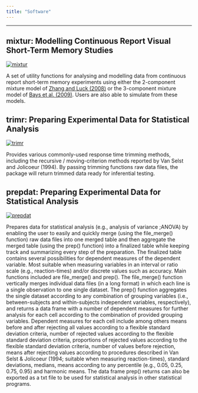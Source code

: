 ```yaml
---
title: "Software"
---
```


------------------------------------------------------------------------

## mixtur: Modelling Continuous Report Visual Short-Term Memory Studies

<a href="https://cran.r-project.org/web/packages/mixtur/index.html"> <img src="https://cranlogs.r-pkg.org/badges/grand-total/mixtur" alt="mixtur"/> </a>

A set of utility functions for analysing and modelling data from continuous report short-term memory experiments using either the 2-component mixture model of [Zhang and Luck (2008)](https://doi.org/10.1038/nature06860) or the 3-component mixture model of [Bays et al. (2009)](https://doi.org/10.1167/9.10.7%3E). Users are also able to simulate from these models.

## trimr: Preparing Experimental Data for Statistical Analysis

<a href="https://cran.r-project.org/web/packages/trimr/index.html"> <img src="https://cranlogs.r-pkg.org/badges/grand-total/trimr" alt="trimr"/> </a>

Provides various commonly-used response time trimming methods, including the recursive / moving-criterion methods reported by Van Selst and Jolicoeur (1994). By passing trimming functions raw data files, the package will return trimmed data ready for inferential testing.

## prepdat: Preparing Experimental Data for Statistical Analysis

<a href="https://cran.r-project.org/web/packages/prepdat/index.html"> <img src="https://cranlogs.r-pkg.org/badges/grand-total/prepdat" alt="prepdat"/> </a>

Prepares data for statistical analysis (e.g., analysis of variance ;ANOVA) by enabling the user to easily and quickly merge (using the file_merge() function) raw data files into one merged table and then aggregate the merged table (using the prep() function) into a finalized table while keeping track and summarizing every step of the preparation. The finalized table contains several possibilities for dependent measures of the dependent variable. Most suitable when measuring variables in an interval or ratio scale (e.g., reaction-times) and/or discrete values such as accuracy. Main functions included are file_merge() and prep(). The file_merge() function vertically merges individual data files (in a long format) in which each line is a single observation to one single dataset. The prep() function aggregates the single dataset according to any combination of grouping variables (i.e., between-subjects and within-subjects independent variables, respectively), and returns a data frame with a number of dependent measures for further analysis for each cell according to the combination of provided grouping variables. Dependent measures for each cell include among others means before and after rejecting all values according to a flexible standard deviation criteria, number of rejected values according to the flexible standard deviation criteria, proportions of rejected values according to the flexible standard deviation criteria, number of values before rejection, means after rejecting values according to procedures described in Van Selst & Jolicoeur (1994; suitable when measuring reaction-times), standard deviations, medians, means according to any percentile (e.g., 0.05, 0.25, 0.75, 0.95) and harmonic means. The data frame prep() returns can also be exported as a txt file to be used for statistical analysis in other statistical programs.
